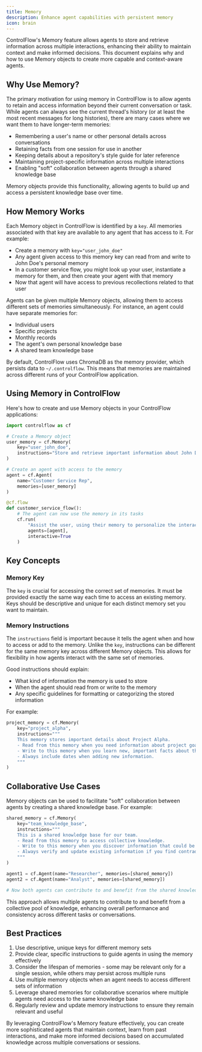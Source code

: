 ```yaml
---
title: Memory
description: Enhance agent capabilities with persistent memory
icon: brain
---
```


ControlFlow's Memory feature allows agents to store and retrieve information across multiple interactions, enhancing their ability to maintain context and make informed decisions. This document explains why and how to use Memory objects to create more capable and context-aware agents.

## Why Use Memory?

The primary motivation for using memory in ControlFlow is to allow agents to retain and access information beyond their current conversation or task. While agents can always see the current thread's history (or at least the most recent messages for long histories), there are many cases where we want them to have longer-term memories:

- Remembering a user's name or other personal details across conversations
- Retaining facts from one session for use in another
- Keeping details about a repository's style guide for later reference
- Maintaining project-specific information across multiple interactions
- Enabling "soft" collaboration between agents through a shared knowledge base

Memory objects provide this functionality, allowing agents to build up and access a persistent knowledge base over time.

## How Memory Works

Each Memory object in ControlFlow is identified by a `key`. All memories associated with that key are available to any agent that has access to it. For example:

- Create a memory with `key="user_john_doe"`
- Any agent given access to this memory key can read from and write to John Doe's personal memory
- In a customer service flow, you might look up your user, instantiate a memory for them, and then create your agent with that memory
- Now that agent will have access to previous recollections related to that user

Agents can be given multiple Memory objects, allowing them to access different sets of memories simultaneously. For instance, an agent could have separate memories for:

- Individual users
- Specific projects
- Monthly records
- The agent's own personal knowledge base
- A shared team knowledge base

By default, ControlFlow uses ChromaDB as the memory provider, which persists data to `~/.controlflow`. This means that memories are maintained across different runs of your ControlFlow application.

## Using Memory in ControlFlow

Here's how to create and use Memory objects in your ControlFlow applications:

```python
import controlflow as cf

# Create a Memory object
user_memory = cf.Memory(
    key="user_john_doe",
    instructions="Store and retrieve important information about John Doe."
)

# Create an agent with access to the memory
agent = cf.Agent(
    name="Customer Service Rep",
    memories=[user_memory]
)

@cf.flow
def customer_service_flow():
    # The agent can now use the memory in its tasks
    cf.run(
        "Assist the user, using their memory to personalize the interaction",
        agents=[agent],
        interactive=True
    )
```

## Key Concepts

### Memory Key

The `key` is crucial for accessing the correct set of memories. It must be provided exactly the same way each time to access an existing memory. Keys should be descriptive and unique for each distinct memory set you want to maintain.

### Memory Instructions

The `instructions` field is important because it tells the agent when and how to access or add to the memory. Unlike the `key`, instructions can be different for the same memory key across different Memory objects. This allows for flexibility in how agents interact with the same set of memories.

Good instructions should explain:
- What kind of information the memory is used to store
- When the agent should read from or write to the memory
- Any specific guidelines for formatting or categorizing the stored information

For example:

```python
project_memory = cf.Memory(
    key="project_alpha",
    instructions="""
    This memory stores important details about Project Alpha.
    - Read from this memory when you need information about project goals, timelines, or team members.
    - Write to this memory when you learn new, important facts about the project.
    - Always include dates when adding new information.
    """
)
```

## Collaborative Use Cases

Memory objects can be used to facilitate "soft" collaboration between agents by creating a shared knowledge base. For example:

```python
shared_memory = cf.Memory(
    key="team_knowledge_base",
    instructions="""
    This is a shared knowledge base for our team.
    - Read from this memory to access collective knowledge.
    - Write to this memory when you discover information that could be useful to other team members.
    - Always verify and update existing information if you find contradictions.
    """
)

agent1 = cf.Agent(name="Researcher", memories=[shared_memory])
agent2 = cf.Agent(name="Analyst", memories=[shared_memory])

# Now both agents can contribute to and benefit from the shared knowledge base
```

This approach allows multiple agents to contribute to and benefit from a collective pool of knowledge, enhancing overall performance and consistency across different tasks or conversations.

## Best Practices

1. Use descriptive, unique keys for different memory sets
2. Provide clear, specific instructions to guide agents in using the memory effectively
3. Consider the lifespan of memories - some may be relevant only for a single session, while others may persist across multiple runs
4. Use multiple memory objects when an agent needs to access different sets of information
5. Leverage shared memories for collaborative scenarios where multiple agents need access to the same knowledge base
6. Regularly review and update memory instructions to ensure they remain relevant and useful

By leveraging ControlFlow's Memory feature effectively, you can create more sophisticated agents that maintain context, learn from past interactions, and make more informed decisions based on accumulated knowledge across multiple conversations or sessions.